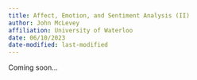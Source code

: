 ```yaml
---
title: Affect, Emotion, and Sentiment Analysis (II)
author: John McLevey
affiliation: University of Waterloo
date: 06/10/2023
date-modified: last-modified
---
```


Coming soon...